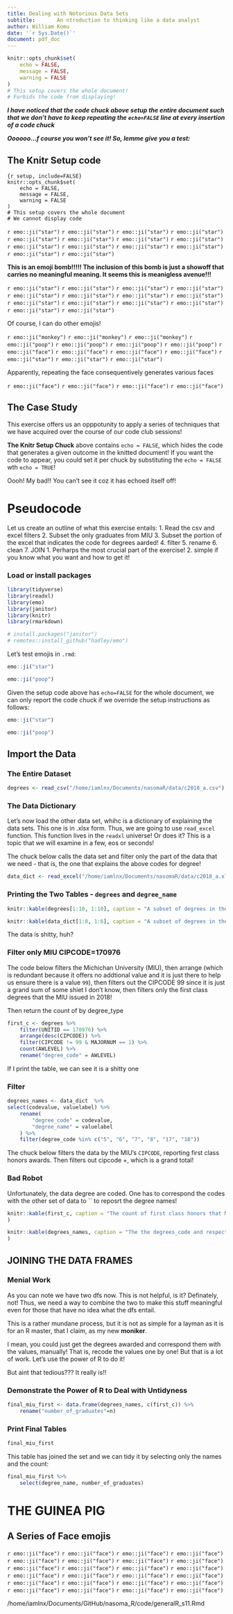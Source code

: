 ```yaml
---
title: Dealing with Notorious Data Sets
subtitle:       An ntroduction to thinking like a data analyst
author: William Komu
date: '`r Sys.Date()`'
document: pdf_doc
---
```


```r
knitr::opts_chunk$set(
    echo = FALSE,
    message = FALSE,
    warning = FALSE
)
# This setup covers the whole document!
# Forbids the code from displaying!

```

***I have noticed that the code chuck above setup the entire document such that we don't have to keep repeating the `echo=FALSE` line at every insertion of a code chuck***

***Oooooo...f course you won't see it! So, lemme give you a test:***

## The Knitr Setup code

    {r setup, include=FALSE}
    knitr::opts_chunk$set(
        echo = FALSE,
        message = FALSE,
        warning = FALSE
    )
    # This setup covers the whole document
    # We cannot display code

`r emo::ji("star")`
`r emo::ji("star")`
`r emo::ji("star")`
`r emo::ji("star")`
`r emo::ji("star")`
`r emo::ji("star")`
`r emo::ji("star")`
`r emo::ji("star")`
`r emo::ji("star")`
`r emo::ji("star")`
`r emo::ji("star")`
`r emo::ji("star")`
`r emo::ji("star")`
`r emo::ji("star")`


**This is an emoji bomb!!!!! The inclusion of this bomb is just a showoff that carries no meaningful meaning. It seems this is meanigless avenue!!!**

`r emo::ji("star")`
`r emo::ji("star")`
`r emo::ji("star")`
`r emo::ji("star")`
`r emo::ji("star")`
`r emo::ji("star")`
`r emo::ji("star")`
`r emo::ji("star")`
`r emo::ji("star")`
`r emo::ji("star")`
`r emo::ji("star")`
`r emo::ji("star")`
`r emo::ji("star")`
`r emo::ji("star")`

Of course, I can do other emojis!

`r emo::ji("monkey")`
`r emo::ji("monkey")`
`r emo::ji("monkey")`
`r emo::ji("poop")`
`r emo::ji("poop")`
`r emo::ji("poop")`
`r emo::ji("poop")`
`r emo::ji("face")`
`r emo::ji("face")`
`r emo::ji("face")`
`r emo::ji("face")`
`r emo::ji("star")`
`r emo::ji("star")`
`r emo::ji("star")`

Apparently, repeating the face consequentively generates various faces

`r emo::ji("face")`
`r emo::ji("face")`
`r emo::ji("face")`
`r emo::ji("face")`

## The Case Study

This exercise offers us an opppotunity to apply a series of techniques that we have acquired over the course of our code club sessions!

**The Knitr Setup Chuck** above contains `echo = FALSE`, which hides the code that generates a given outcome in the knitted document! If you want the code to appear, you could set it per chuck by substituting the `echo = FALSE` wth `echo = TRUE`!


Oooh! My bad!! You can't see it coz it has echoed itself off!

# Pseudocode

Let us create an outline of what this exercise entails:
1. Read the csv and excel filters
2. Subset the only graduates from MIU
3. Subset the portion of the excel that indicates the code for degrees aarded!
4. filter
5. rename
6. clean
7. JOIN
   1. Perharps the most crucial part of the exercise!
   2. simple if you know what you want and how to get it!


### Load or install packages

```r
library(tidyverse)
library(readxl)
library(emo)
library(janitor)
library(knitr)
library(rmarkdown)

# install.packages("janitor")
# remotes::install_github("hadley/emo")

```


Let's test emojis in `.rmd`:

```r
emo::ji("star")

emo::ji("poop")
```

Given the setup code above has `echo=FALSE` for the whole document, we can only report the code chuck if we override the setup instructions as follows:

```r
emo::ji("star")

emo::ji("poop")
```

## Import the Data
### The Entire Dataset

```r

degrees <- read_csv("/home/iamlnx/Documents/nasomaR/data/c2018_a.csv")

```

### The Data Dictionary

Let's now load the other data set, whihc is a dictionary of explaining the data sets. This one is in .xlsx form. Thus, we are going to use `read_excel` function. This function lives in the `readxl` universe! Or does it? This is a topic that we will examine in a few, eos or seconds!

The chuck below calls the data set and filter only the part of the data that we need - that is, the one that explains the above codes for degree!

```r
data_dict <- read_excel("/home/iamlnx/Documents/nasomaR/data/c2018_a.xlsx", sheet = "Frequencies")

```

### Printing the Two Tables - `degrees` and `degree_name`
```r
knitr::kable(degrees[1:10, 1:10], caption = "A subset of degrees in the data set")
```

```r
knitr::kable(data_dict[1:8, 1:6], caption = "A subset of degrees in the data set")
```

The data is shitty, huh?

### Filter only MIU CIPCODE=170976

The code below filters the Michichan University (MIU), then arrange (which is redundant because it offers no addtional value and it is just there to help us ensure there is a value `99`), then filters out the CIPCODE 99 since it is just a grand sum of some shiet I don't know, then filters only the first class degrees that the MIU issued in 2018!

Then return the count of by degree_type

```r
first_c <- degrees %>%
    filter(UNITID == 170976) %>%
    arrange(desc(CIPCODE)) %>%
    filter(CIPCODE != 99 & MAJORNUM == 1) %>%
    count(AWLEVEL) %>%
    rename("degree_code" = AWLEVEL)
```

If I print the table, we can see it is a shitty one

### Filter
```r
degrees_names <- data_dict  %>%
select(codevalue, valuelabel) %>%
    rename(
        "degree_code" = codevalue,
        "degree_name" = valuelabel
    ) %>%
    filter(degree_code %in% c("5", "6", "7", "8", "17", "18"))
```

The chuck below filters the data by the MIU's `CIPCODE`, reporting first class honors awards. Then filters out cipcode +, which is a grand total!

### Bad Robot

Unfortunately, the data degree are coded. One has to correspond the codes with the other set of data to `` to reposrt the degree names!

```r
knitr::kable(first_c, caption = "The count of first class honors that MIU issued by degree_code"
)
```

```r
knitr::kable(degrees_names, caption = "The the degrees_code and respective degrees_names that MIU issued"
)
```

## JOINING THE DATA FRAMES

### Menial Work

As you can note we have two dfs now. This is not helpful, is it? Definately, not! Thus, we need a way to combine the two to make this stuff meaningful even for those that have no idea what the dfs entail.

This is a rather mundane process, but it is not as simple for a layman as it is for an R master, that I claim, as my new **moniker**.

I mean, you could just get the degrees awarded and correspond them with the values, manually! That is, recode the values one by one! But that is a lot of work. Let's use the power of R to do it!

But aint that tedious??? It really is!!

### Demonstrate the Power of R to Deal with Untidyness

```r

final_miu_first <- data.frame(degrees_names, c(first_c)) %>%
    rename("number_of_graduates"=n)

```

### Print Final Tables


```r
final_miu_first
```

This table has joined the set and we can tidy it by selecting only the names and the count:

```r
final_miu_first %>%
    select(degree_name, number_of_graduates)

```




# THE GUINEA PIG
## A Series of Face emojis

`r emo::ji("face")`
`r emo::ji("face")`
`r emo::ji("face")`
`r emo::ji("face")`
`r emo::ji("face")`
`r emo::ji("face")`
`r emo::ji("face")`
`r emo::ji("face")`
`r emo::ji("face")`
`r emo::ji("face")`
`r emo::ji("face")`
`r emo::ji("face")`
`r emo::ji("face")`
`r emo::ji("face")`
`r emo::ji("face")`
`r emo::ji("face")`
`r emo::ji("face")`
`r emo::ji("face")`
`r emo::ji("face")`
`r emo::ji("face")`
`r emo::ji("face")`
`r emo::ji("face")`
`r emo::ji("face")`
`r emo::ji("face")`


/home/iamlnx/Documents/GitHub/nasoma_R/code/generalR_s11.Rmd


<!-- Git Commands
git add .gitignore code/test.Rmd code/generalR_s11.Rmd

git commit -m "Initial commit of a .gitignire and the generalR files"
 -->
